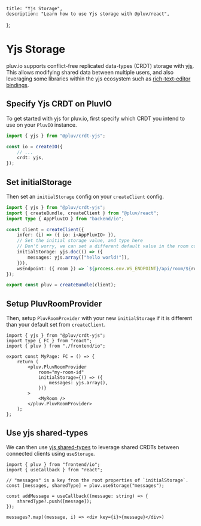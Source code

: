     title: "Yjs Storage",
    description: "Learn how to use Yjs storage with @pluv/react",
};

# Yjs Storage

pluv.io supports conflict-free replicated data-types (CRDT) storage with [yjs](https://yjs.dev). This allows modifying shared data between multiple users, and also leveraging some libraries within the yjs ecosystem such as [rich-text-editor bindings](https://docs.yjs.dev/ecosystem/editor-bindings).

## Specify Yjs CRDT on PluvIO

To get started with yjs for pluv.io, first specify which CRDT you intend to use on your `PluvIO` instance.

```ts
import { yjs } from "@pluv/crdt-yjs";

const io = createIO({
    // ...
    crdt: yjs,
});
```

## Set initialStorage

Then set an `initialStorage` config on your `createClient` config.

```ts
import { yjs } from "@pluv/crdt-yjs";
import { createBundle, createClient } from "@pluv/react";
import type { AppPluvIO } from "backend/io";

const client = createClient({
    infer: (i) => ({ io: i<AppPluvIO> }),
    // Set the initial storage value, and type here
    // Don't worry, we can set a different default value in the room component
    initialStorage: yjs.doc(() => ({
        messages: yjs.array(["hello world!"]),
    })),
    wsEndpoint: ({ room }) => `${process.env.WS_ENDPOINT}/api/room/${room}`,
});

export const pluv = createBundle(client);
```

## Setup PluvRoomProvider

Then, setup `PluvRoomProvider` with your new `initialStorage` if it is different than your default set from `createClient`.

```tsx
import { yjs } from "@pluv/crdt-yjs";
import type { FC } from "react";
import { pluv } from "./frontend/io";

export const MyPage: FC = () => {
    return (
        <pluv.PluvRoomProvider
            room="my-room-id"
            initialStorage={() => ({
                messages: yjs.array(),
            })}
        >
            <MyRoom />
        </pluv.PluvRoomProvider>
    );
};
```

## Use yjs shared-types

We can then use [yjs shared-types](https://docs.yjs.dev/getting-started/working-with-shared-types) to leverage shared CRDTs between connected clients using `useStorage`.

```tsx
import { pluv } from "frontend/io";
import { useCallback } from "react";

// "messages" is a key from the root properties of `initialStorage`.
const [messages, sharedType] = pluv.useStorage("messages");

const addMessage = useCallback((message: string) => {
    sharedType?.push([message]);
});

messages?.map((message, i) => <div key={i}>{message}</div>)
```
